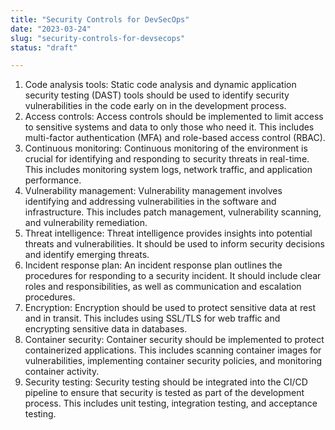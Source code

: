 ```yaml
---
title: "Security Controls for DevSecOps"
date: "2023-03-24"
slug: "security-controls-for-devsecops"
status: "draft"

---
```


1.  Code analysis tools: Static code analysis and dynamic application security testing (DAST) tools should be used to identify security vulnerabilities in the code early on in the development process.
2.  Access controls: Access controls should be implemented to limit access to sensitive systems and data to only those who need it. This includes multi-factor authentication (MFA) and role-based access control (RBAC).
3.  Continuous monitoring: Continuous monitoring of the environment is crucial for identifying and responding to security threats in real-time. This includes monitoring system logs, network traffic, and application performance.
4.  Vulnerability management: Vulnerability management involves identifying and addressing vulnerabilities in the software and infrastructure. This includes patch management, vulnerability scanning, and vulnerability remediation.
5.  Threat intelligence: Threat intelligence provides insights into potential threats and vulnerabilities. It should be used to inform security decisions and identify emerging threats.
6.  Incident response plan: An incident response plan outlines the procedures for responding to a security incident. It should include clear roles and responsibilities, as well as communication and escalation procedures.
7.  Encryption: Encryption should be used to protect sensitive data at rest and in transit. This includes using SSL/TLS for web traffic and encrypting sensitive data in databases.
8.  Container security: Container security should be implemented to protect containerized applications. This includes scanning container images for vulnerabilities, implementing container security policies, and monitoring container activity.
9.  Security testing: Security testing should be integrated into the CI/CD pipeline to ensure that security is tested as part of the development process. This includes unit testing, integration testing, and acceptance testing.
